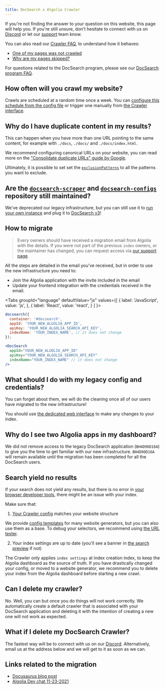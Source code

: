 ```yaml
---
title: DocSearch x Algolia Crawler
---
```



If you're not finding the answer to your question on this website, this page will help you. If you're still unsure, don't hesitate to connect with us on [Discord][1] or let our [support][3] team know.

You can also read our [Crawler FAQ](https://www.algolia.com/doc/tools/crawler/troubleshooting/faq), to understand how it behaves:

- [One of my pages was not crawled](https://www.algolia.com/doc/tools/crawler/troubleshooting/faq/#one-of-my-pages-was-not-crawled)
- [Why are my pages skipped?](https://www.algolia.com/doc/tools/crawler/troubleshooting/faq/#when-are-pages-skipped-or-ignored)

For questions related to the DocSearch program, please see our [DocSearch program FAQ](/docs/docsearch-program).

## How often will you crawl my website?

Crawls are scheduled at a random time once a week. You can [configure this schedule from the config file](https://www.algolia.com/doc/tools/crawler/apis/configuration/schedule/) or trigger one manually from [the Crawler interface][2].

## Why do I have duplicate content in my results?

This can happen when you have more than one URL pointing to the same content, for example with `./docs`, `./docs/` and `./docs/index.html`.

We recommend configuring canonical URLs on your website, you can read more on the ["Consolidate duplicate URLs" guide by Google](https://developers.google.com/search/docs/advanced/crawling/consolidate-duplicate-urls).

Ultimately, it is possible to set set the [`exclusionPatterns`](https://www.algolia.com/doc/tools/crawler/apis/configuration/exclusion-patterns/) to all the patterns you want to exclude.

## Are the [`docsearch-scraper`](https://github.com/algolia/docsearch-scraper) and [`docsearch-configs`](https://github.com/algolia/docsearch-configs) repository still maintained?

We've deprecated our legacy infrastructure, but you can still use it to [run your own instance](/docs/legacy/run-your-own) and plug it to [DocSearch v3](/docs/docsearch-v3)!

## How to migrate

> Every owners should have received a migration email from Algolia with the details. If you were not part of the previous `index` owners, or the maintainer has changed, you can request access via [our support page](https://www.algolia.com/support/).

All the steps are detailed in the email you've received, but in order to use the new infrastructure you need to:

- Join the Algolia application with the invite included in the email
- Update your frontend integration with the credentials received in the email.

<Tabs
  groupId="language"
  defaultValue="js"
  values={[
    { label: 'JavaScript', value: 'js', },
    { label: 'React', value: 'react', }
  ]
}>
<TabItem value="js">

```js app.js
docsearch({
  container: '#docsearch',
  appId: 'YOUR_NEW_ALGOLIA_APP_ID',
  apiKey: 'YOUR_NEW_ALGOLIA_SEARCH_API_KEY',
  indexName: 'YOUR_INDEX_NAME', // it does not change
});
```

</TabItem>

<TabItem value="react">

```jsx App.js
<DocSearch
  appId="YOUR_NEW_ALGOLIA_APP_ID"
  apiKey="YOUR_NEW_ALGOLIA_SEARCH_API_KEY"
  indexName="YOUR_INDEX_NAME" // it does not change
/>
```

</TabItem>

</Tabs>

## What should I do with my legacy config and credentials?

You can forget about them, we will do the cleaning once all of our users have migrated to the new infrastructure!

You should use [the dedicated web interface][2] to make any changes to your index.

## Why do I see two Algolia apps in my dashboard?

We did not remove access to the legacy DocSearch application (`BH4D9OD16A`) to give you the time to get familiar with our new infrastructure. `BH4D9OD16A` will remain available until the migration has been completed for all the DocSearch users.

## Search yield no results

If your search does not yield any results, but there is no error in [your browser developer tools](https://developer.mozilla.org/en-US/docs/Learn/Common_questions/What_are_browser_developer_tools), there might be an issue with your index.

Make sure that:

1. [Your Crawler config](/docs/record-extractor) matches your website structure

We provide [config templates](/docs/templates) for many website generators, but you can also use them as a base. To debug your selectors, we recommend using [the URL tester](/docs/manage-your-crawls/#url-tester).

2. Your index settings are up to date (you'll see a banner in [the search preview](/docs/manage-your-crawls/#search-preview) if not)

The Crawler only applies `index settings` at index creation index, to keep the Algolia dashboard as the source of truth. If you have drastically changed your config, or moved to a website generator, we recommend you to delete your index from the Algolia dashboard before starting a new crawl.

## Can I delete my crawler?

No. Well, you can but once you do things will not work correctly. We automatically create a default crawler that is associated with your DocSearch application and deleting it with the intention of creating a new one will not work as expected.

## What if I delete my DocSearch Crawler?

The fastest way will be to connect with us on our [Discord](https://alg.li/discord). Alternatively, email us at the address below and we will get to it as soon as we can.

## Links related to the migration

- [Docusaurus blog post](https://docusaurus.io/blog/2021/11/21/algolia-docsearch-migration)
- [Algolia Dev chat 11-23-2021](https://www.youtube.com/watch?v=htsjpojpKtc&t=2404s)

[1]: https://alg.li/discord
[2]: https://crawler.algolia.com/
[3]: https://support.algolia.com/

